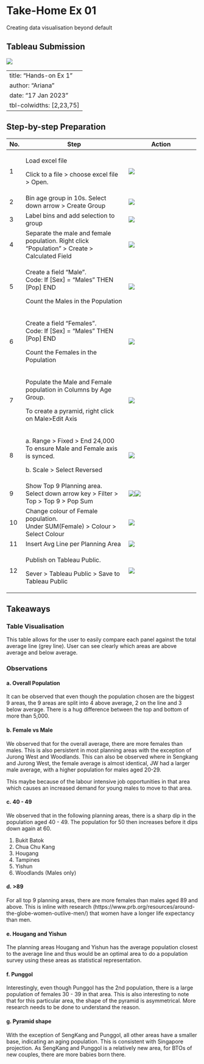 # Take-Home Ex 01

Creating data visualisation beyond default

## Tableau Submission

[![](images/image-627314489.png)](https://public.tableau.com/app/profile/ariana.tan6501/viz/VATakeHome1/Sheet12?publish=yes)

---
title: "Hands-on Ex 1"
author: "Ariana"
date: "17 Jan 2023"
tbl-colwidths: [2,23,75]
---

## Step-by-step Preparation

+------------+-------------------------------------------------------------------------------------------------+------------------------------------------------------------------+
| No.        | Step                                                                                            | Action                                                           |
+============+=================================================================================================+==================================================================+
| 1          | Load excel file                                                                                 | ![](images/image-1201109855.png)                                 |
|            |                                                                                                 |                                                                  |
|            | Click to a file \> choose excel file \> Open.                                                   |                                                                  |
+------------+-------------------------------------------------------------------------------------------------+------------------------------------------------------------------+
| 2          | Bin age group in 10s. Select down arrow \> Create Group                                         | ![](images/image-7684132.png)                                    |
+------------+-------------------------------------------------------------------------------------------------+------------------------------------------------------------------+
| 3          | Label bins and add selection to group                                                           | ![](images/image-421908413.png)                                  |
+------------+-------------------------------------------------------------------------------------------------+------------------------------------------------------------------+
| 4          | Separate the male and female population. Right click "Population" \> Create \> Calculated Field | ![](images/image-1552327562.png)                                 |
+------------+-------------------------------------------------------------------------------------------------+------------------------------------------------------------------+
| 5          | Create a field "Male".\                                                                         | ![](images/image-1274040604.png)                                 |
|            | Code: If \[Sex\] = "Males" THEN \[Pop\] END                                                     |                                                                  |
|            |                                                                                                 |                                                                  |
|            | Count the Males in the Population                                                               |                                                                  |
+------------+-------------------------------------------------------------------------------------------------+------------------------------------------------------------------+
| 6          | Create a field "Females".\                                                                      | ![](images/image-1625064430.png)                                 |
|            | Code: If \[Sex\] = "Males" THEN \[Pop\] END                                                     |                                                                  |
|            |                                                                                                 |                                                                  |
|            | Count the Females in the Population                                                             |                                                                  |
+------------+-------------------------------------------------------------------------------------------------+------------------------------------------------------------------+
| 7          | Populate the Male and Female population in Columns by Age Group.                                | ![](images/image-19836244.png)                                   |
|            |                                                                                                 |                                                                  |
|            | To create a pyramid, right click on Male\>Edit Axis                                             |                                                                  |
+------------+-------------------------------------------------------------------------------------------------+------------------------------------------------------------------+
| 8          | a\. Range \> Fixed \> End 24,000\                                                               | ![](images/image-722676629.png)                                  |
|            | To ensure Male and Female axis is synced.                                                       |                                                                  |
|            |                                                                                                 |                                                                  |
|            | b\. Scale \> Select Reversed                                                                    |                                                                  |
+------------+-------------------------------------------------------------------------------------------------+------------------------------------------------------------------+
| 9          | Show Top 9 Planning area.\                                                                      | ![](images/image-1070447659.png)![](images/image-2116503508.png) |
|            | Select down arrow key \> Filter \> Top \> Top 9 \> Pop Sum                                      |                                                                  |
+------------+-------------------------------------------------------------------------------------------------+------------------------------------------------------------------+
| 10         | Change colour of Female population.\                                                            | ![](images/image-1385939750.png)                                 |
|            | Under SUM(Female) \> Colour \> Select Colour                                                    |                                                                  |
+------------+-------------------------------------------------------------------------------------------------+------------------------------------------------------------------+
| 11         | Insert Avg Line per Planning Area                                                               | ![](images/image-1632921243.png)                                 |
+------------+-------------------------------------------------------------------------------------------------+------------------------------------------------------------------+
| 12         | Publish on Tableau Public.                                                                      | ![](images/image-607120431.png)                                  |
|            |                                                                                                 |                                                                  |
|            | Sever \> Tableau Public \> Save to Tableau Public                                               |                                                                  |
+------------+-------------------------------------------------------------------------------------------------+------------------------------------------------------------------+

## Takeaways

### Table Visualisation

This table allows for the user to easily compare each panel against the total average line (grey line). User can see clearly which areas are above average and below average.

### Observations

#### a. Overall Population

It can be observed that even though the population chosen are the biggest 9 areas, the 9 areas are split into 4 above average, 2 on the line and 3 below average. There is a hug difference between the top and bottom of more than 5,000.

#### b. Female vs Male

We observed that for the overall average, there are more females than males. This is also persistent in most planning areas with the exception of Jurong West and Woodlands. This can also be observed where in Sengkang and Jurong West, the female average is almost identical, JW had a larger male average, with a higher population for males aged 20-29.

This maybe because of the labour intensive job opportunities in that area which causes an increased demand for young males to move to that area.

#### c. 40 - 49

We observed that in the following planning areas, there is a sharp dip in the population aged 40 - 49. The population for 50 then increases before it dips down again at 60.

1.  Bukit Batok
2.  Chua Chu Kang
3.  Hougang
4.  Tampines
5.  Yishun
6.  Woodlands (Males only)

#### d. \>89

For all top 9 planning areas, there are more females than males aged 89 and above. This is inline with research (https://www.prb.org/resources/around-the-globe-women-outlive-men/) that women have a longer life expectancy than men.

#### e. Hougang and Yishun

The planning areas Hougang and Yishun has the average population closest to the average line and thus would be an optimal area to do a population survey using these areas as statistical representation.

#### f. Punggol

Interestingly, even though Punggol has the 2nd population, there is a large population of females 30 - 39 in that area. This is also interesting to note that for this particular area, the shape of the pyramid is asymmetrical. More research needs to be done to understand the reason.

#### g. Pyramid shape

With the exception of SengKang and Punggol, all other areas have a smaller base, indicating an aging population. This is consistent with Singapore projection. As SengKang and Punggol is a relatively new area, for BTOs of new couples, there are more babies born there.
